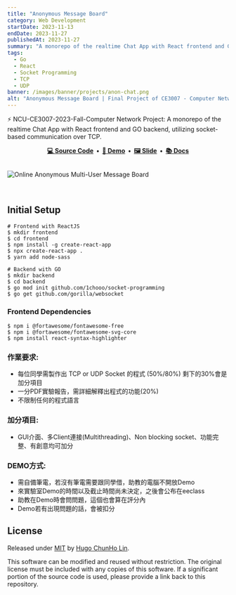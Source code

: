 ```yaml
---
title: "Anonymous Message Board"
category: Web Development
startDate: 2023-11-13
endDate: 2023-11-27
publishedAt: 2023-11-27
summary: "A monorepo of the realtime Chat App with React frontend and GO backend, utilizing socket-based communication over TCP."
tags: 
  - Go
  - React
  - Socket Programming
  - TCP
  - UDP
banner: /images/banner/projects/anon-chat.png
alt: "Anonymous Message Board | Final Project of CE3007 - Computer Network"
---
```



⚡ NCU-CE3007-2023-Fall-Computer Network Project: A monorepo of the realtime Chat App with React frontend and GO backend, utilizing socket-based communication over TCP.

<div align="center">
  <strong>
    <a href="https://github.com/1chooo/hua-tank">💻 Source Code</a>&nbsp;&nbsp;&bull;&nbsp;
    <a href="https://youtu.be/rxuLbzMV4fE">🎥 Demo</a>&nbsp;&nbsp;&bull;&nbsp;
    <a href="https://github.com/1chooo/anon-chat/blob/main/docs/CE3007_demo.pdf">🖼️ Slide</a>&nbsp;&nbsp;&bull;&nbsp;
    <a href="https://1chooo.github.io/anon-chat/">📚 Docs</a>
  </strong>
</div>

<br />

![Online Anonymous Multi-User Message Board](/images/banner/projects/anon-chat.png)

<br />

## Initial Setup

```shell
# Frontend with ReactJS
$ mkdir frontend
$ cd frontend
$ npm install -g create-react-app
$ npx create-react-app .
$ yarn add node-sass

# Backend with GO
$ mkdir backend
$ cd backend
$ go mod init github.com/1chooo/socket-programming
$ go get github.com/gorilla/websocket
```

### Frontend Dependencies

```shell
$ npm i @fortawesome/fontawesome-free
$ npm i @fortawesome/fontawesome-svg-core
$ npm install react-syntax-highlighter
```

### 作業要求:
- 每位同學需製作出 TCP or UDP Socket 的程式 (50%/80%) 剩下的30%會是加分項目
- 一分PDF實驗報告，需詳細解釋出程式的功能(20%)
- 不限制任何的程式語言

### 加分項目:
- GUI介面、多Client連接(Multithreading)、Non blocking socket、功能完整、有創意均可加分

### DEMO方式:
- 需自備筆電，若沒有筆電需要跟同學借，助教的電腦不開放Demo
- 來實驗室Demo的時間以及截止時間尚未決定，之後會公布在eeclass
- 助教在Demo時會問問題，這個也會算在評分內
- Demo若有出現問題的話，會被扣分

## License
Released under [MIT](https://github.com/1chooo/anon-chat/blob/main/LICENSE) by [Hugo ChunHo Lin](https://github.com/1chooo).

This software can be modified and reused without restriction.
The original license must be included with any copies of this software.
If a significant portion of the source code is used, please provide a link back to this repository.
